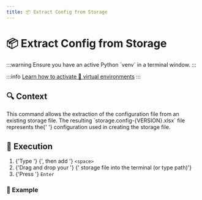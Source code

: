 ```yaml
---
title: 📦 Extract Config from Storage
---
```



# 📦 Extract <ExcelIcon /> Config from <StorageIcon /> Storage

<Fragment>
  :::warning
  Ensure you have an active <PythonIcon /> Python `venv` in a terminal window.
  :::

</Fragment>

:::info
[Learn how to activate 🔮 virtual
environments](../installation/application#-virtual-environment)
:::

## 🔍 Context

<Fragment>
  This command allows the extraction of the <ExcelIcon /> configuration file
  from an existing <StorageIcon /> storage file.
</Fragment>

<Fragment>
  The resulting `storage.config-{VERSION}.xlsx` file represents the{' '}
  <ExcelIcon /> configuration used in creating the <StorageIcon /> storage file.
</Fragment>

## 🚀 Execution

<ol>
  <li>
    {'Type '}
    <ConfigCommandInline />
    {', then add '}
    <code>&lt;space&gt;</code>
  </li>
  <li>
    {'Drag and drop your '}
    <StorageIcon />
    {' storage file into the terminal (or type path)'}
  </li>
  <li>
    {'Press '}
    <code>Enter</code>
  </li>
</ol>

### 📝 Example

<ConfigCommandBlock />
